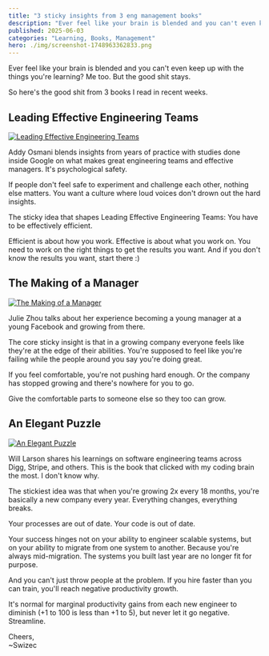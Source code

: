```yaml
---
title: "3 sticky insights from 3 eng management books"
description: "Ever feel like your brain is blended and you can't even keep up with the things you're learning? Me too. But the good shit stays."
published: 2025-06-03
categories: "Learning, Books, Management"
hero: ./img/screenshot-1748963362833.png
---
```


Ever feel like your brain is blended and you can't even keep up with the things you're learning? Me too. But the good shit stays.

So here's the good shit from 3 books I read in recent weeks.

## Leading Effective Engineering Teams

[![Leading Effective Engineering Teams](./img/Leading-Effective-Engineering-Teams-bg3aea.jpeg)](https://leet.addy.ie)

Addy Osmani blends insights from years of practice with studies done inside Google on what makes great engineering teams and effective managers. It's psychological safety.

If people don't feel safe to experiment and challenge each other, nothing else matters. You want a culture where loud voices don't drown out the hard insights.

The sticky idea that shapes Leading Effective Engineering Teams: You have to be effectively efficient.

Efficient is about how you work. Effective is about what you work on. You need to work on the right things to get the results you want. And if you don't know the results you want, start there :)

## The Making of a Manager

[![The Making of a Manager](./img/The-Making-of-a-Manager-32ggid.jpeg)](https://www.juliezhuo.com/book/manager.html)

Julie Zhou talks about her experience becoming a young manager at a young Facebook and growing from there.

The core sticky insight is that in a growing company everyone feels like they're at the edge of their abilities. You're supposed to feel like you're failing while the people around you say you're doing great.

If you feel comfortable, you're not pushing hard enough. Or the company has stopped growing and there's nowhere for you to go.

Give the comfortable parts to someone else so they too can grow.

## An Elegant Puzzle

[![An Elegant Puzzle](./img/An-Elegant-Puzzle-ac3djc.jpeg)](https://lethain.com/elegant-puzzle/)

Will Larson shares his learnings on software engineering teams across Digg, Stripe, and others. This is the book that clicked with my coding brain the most. I don't know why.

The stickiest idea was that when you're growing 2x every 18 months, you're basically a new company every year. Everything changes, everything breaks.

Your processes are out of date. Your code is out of date.

Your success hinges not on your ability to engineer scalable systems, but on your ability to migrate from one system to another. Because you're always mid-migration. The systems you built last year are no longer fit for purpose.

And you can't just throw people at the problem. If you hire faster than you can train, you'll reach negative productivity growth.

It's normal for marginal productivity gains from each new engineer to diminish (+1 to 100 is less than +1 to 5), but never let it go negative. Streamline.

Cheers,<br />
\~Swizec
